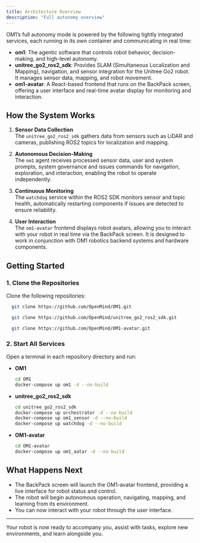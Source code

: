 ```yaml
---
title: Architecture Overview
description: "Full autonomy overview"
---
```


OM1’s full autonomy mode is powered by the following tightly integrated services, each running in its own container and communicating in real time:

- **om1**: The agentic software that controls robot behavior, decision-making, and high-level autonomy.
- **unitree_go2_ros2_sdk**: Provides SLAM (Simultaneous Localization and Mapping), navigation, and sensor integration for the Unitree Go2 robot. It manages sensor data, mapping, and robot movement.
- **om1-avatar**: A React-based frontend that runs on the BackPack screen, offering a user interface and real-time avatar display for monitoring and interaction.

## How the System Works

1. **Sensor Data Collection**  
   The `unitree_go2_ros2_sdk` gathers data from sensors such as LiDAR and cameras, publishing ROS2 topics for localization and mapping.

2. **Autonomous Decision-Making**  
   The `om1` agent receives processed sensor data, user and system prompts, system governance and issues commands for navigation, exploration, and interaction, enabling the robot to operate independently.

3. **Continuous Monitoring**  
   The `watchdog` service within the ROS2 SDK monitors sensor and topic health, automatically restarting components if issues are detected to ensure reliability.

4. **User Interaction**  
   The `om1-avatar` frontend displays robot avatars, allowing you to interact with your robot in real time via the BackPack screen. It is designed to work in conjunction with OM1 robotics backend systems and hardware components.

## Getting Started

### 1. Clone the Repositories

Clone the following repositories:
```bash
  git clone https://github.com/OpenMind/OM1.git
```
```bash
  git clone https://github.com/OpenMind/unitree_go2_ros2_sdk.git
```
```bash
  git clone https://github.com/OpenMind/OM1-avatar.git
```

### 2. Start All Services

Open a terminal in each repository directory and run:

- **OM1**
  ```bash
  cd OM1
  docker-compose up om1 -d --no-build
  ```

- **unitree_go2_ros2_sdk**
  ```bash
  cd unitree_go2_ros2_sdk
  docker-compose up orchestrator -d --no-build
  docker-compose up om1_sensor -d --no-build
  docker-compose up watchdog -d --no-build
  ```

- **OM1-avatar**
  ```bash
  cd OM1-avatar
  docker-compose up om1_aatar -d --no-build
  ```

## What Happens Next

- The BackPack screen will launch the OM1-avatar frontend, providing a live interface for robot status and control.
- The robot will begin autonomous operation, navigating, mapping, and learning from its environment.
- You can now interact with your robot through the user interface.

---

Your robot is now ready to accompany you, assist with tasks, explore new environments, and learn alongside you.